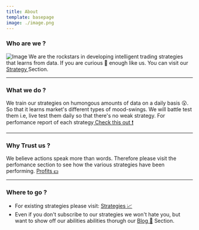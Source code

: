 ```yaml
---
title: About
template: basepage
image: ./image.png
---
```


### Who are we ?
![Image](https://images.unsplash.com/photo-1527474305487-b87b222841cc?ixid=MnwxMjA3fDB8MHxwaG90by1wYWdlfHx8fGVufDB8fHx8&ixlib=rb-1.2.1&auto=format&fit=crop&w=500)
We are the rockstars in developing intelligent trading strategies that learns from data. If you are curious 🤔 enough like us. You can visit our <a class="text-color-2 font-bold" href="/blog"> Strategy </a>  Section.

---

### What we do ?
We train our strategies on humongous amounts of data on a daily basis 😮. So that it learns market's different types of mood-swings. We will battle test them i.e, live test them daily so that there's no weak strategy. For perfomance report of each strategy<a class="text-color-2 font-bold" href="/perfomance"> Check this out ❗</a>

---

### Why Trust us ?
We believe actions speak more than words. Therefore please visit the perfomance section to see how the various strategies have been performing. <a class="text-color-2 font-bold" href="/perfomance">Profits  💵</a>

---
### Where to go ?
- For existing strategies please visit: <a class="text-color-2 font-bold" href="/portfolio"> Strategies  📈</a>
- Even if you don't subscribe to our strategies we won't hate you, but want to show off our abilities abilities thorugh our <a class="text-color-2 font-bold" href="/portfolio">Blog  📸</a> Section.